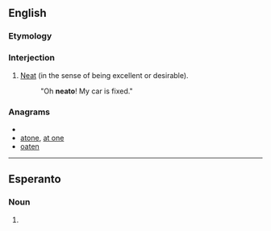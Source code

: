 ==English==

===Etymology===
{{suffix|neat|o}}

===Interjection===
{{en-interj}}

# {{colloquial|slang}} [[neat|Neat]] (in the sense of being excellent or desirable).
#: "Oh '''neato'''!  My car is fixed."

===Anagrams===
* {{alphagram|aenot}}
* [[atone#English|atone]], [[at one#English|at one]]
* [[oaten#English|oaten]]

----

==Esperanto==

===Noun===
{{eo-part-sublemma|ne|ato}}

# {{eo-form of|ne|ato}}